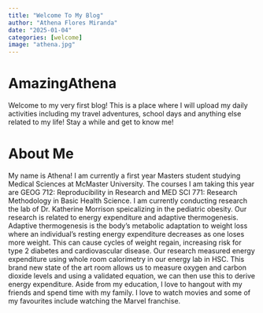 ```yaml
---
title: "Welcome To My Blog"
author: "Athena Flores Miranda"
date: "2025-01-04"
categories: [welcome]
image: "athena.jpg"
---
```


# AmazingAthena

Welcome to my very first blog! This is a place where I will upload my daily activities including my travel adventures, school days and anything else related to my life! Stay a while and get to know me!

# About Me

My name is Athena! I am currently a first year Masters student studying Medical Sciences at McMaster University. The courses I am taking this year are GEOG 712: Reproducibility in Research and MED SCI 771: Research Methodology in Basic Health Science. I am currently conducting research the lab of Dr. Katherine Morrison speicalizing in the pediatric obesity. Our research is related to energy expenditure and adaptive thermogenesis. Adaptive thermogenesis is the body's metabolic adaptation to weight loss where an individual's resting energy expenditure decreases as one loses more weight. This can cause cycles of weight regain, increasing risk for type 2 diabetes and cardiovascular disease. Our research measured energy expenditure using whole room calorimetry in our energy lab in HSC. This brand new state of the art room allows us to measure oxygen and carbon dioxide levels and using a validated equation, we can then use this to derive energy expenditure. Aside from my education, I love to hangout with my friends and spend time with my family. I love to watch movies and some of my favourites include watching the Marvel franchise.
